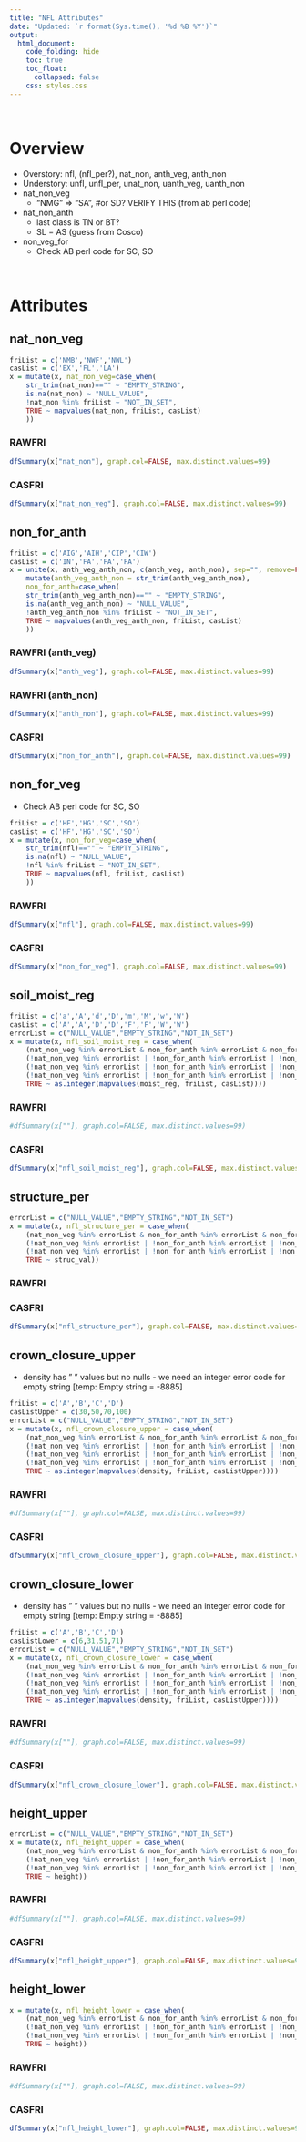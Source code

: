 ```yaml
---  
title: "NFL Attributes"
date: "Updated: `r format(Sys.time(), '%d %B %Y')`"
output:  
  html_document:  
    code_folding: hide
    toc: true
    toc_float:
      collapsed: false
    css: styles.css
---  
```


<br>

# Overview

  * Overstory: nfl, (nfl_per?), nat_non, anth_veg, anth_non
  * Understory: unfl, unfl_per, unat_non, uanth_veg, uanth_non
  * nat_non_veg
    - "NMG" => "SA", #or SD?  VERIFY THIS (from ab perl code)
  * nat_non_anth
    - last class is TN or BT?
    - SL = AS (guess from Cosco)
  * non_veg_for
    - Check AB perl code for SC, SO

<br>

# Attributes

## nat_non_veg {.tabset}

```r
friList = c('NMB','NWF','NWL')
casList = c('EX','FL','LA')
x = mutate(x, nat_non_veg=case_when(
    str_trim(nat_non)=="" ~ "EMPTY_STRING",
    is.na(nat_non) ~ "NULL_VALUE",
    !nat_non %in% friList ~ "NOT_IN_SET",
    TRUE ~ mapvalues(nat_non, friList, casList)
    ))
```

### RAWFRI

```r
dfSummary(x["nat_non"], graph.col=FALSE, max.distinct.values=99)
```

### CASFRI

```r
dfSummary(x["nat_non_veg"], graph.col=FALSE, max.distinct.values=99)
```

## non_for_anth {.tabset}

```r
friList = c('AIG','AIH','CIP','CIW')
casList = c('IN','FA','FA','FA')
x = unite(x, anth_veg_anth_non, c(anth_veg, anth_non), sep="", remove=FALSE) %>%
    mutate(anth_veg_anth_non = str_trim(anth_veg_anth_non),
    non_for_anth=case_when(
    str_trim(anth_veg_anth_non)=="" ~ "EMPTY_STRING",
    is.na(anth_veg_anth_non) ~ "NULL_VALUE",
    !anth_veg_anth_non %in% friList ~ "NOT_IN_SET",
    TRUE ~ mapvalues(anth_veg_anth_non, friList, casList)
    ))
```

### RAWFRI (anth_veg)

```r
dfSummary(x["anth_veg"], graph.col=FALSE, max.distinct.values=99)
```

### RAWFRI (anth_non)

```r
dfSummary(x["anth_non"], graph.col=FALSE, max.distinct.values=99)
```

### CASFRI

```r
dfSummary(x["non_for_anth"], graph.col=FALSE, max.distinct.values=99)
```

## non_for_veg {.tabset}

  * Check AB perl code for SC, SO

```r
friList = c('HF','HG','SC','SO')
casList = c('HF','HG','SC','SO')
x = mutate(x, non_for_veg=case_when(
    str_trim(nfl)=="" ~ "EMPTY_STRING",
    is.na(nfl) ~ "NULL_VALUE",
    !nfl %in% friList ~ "NOT_IN_SET",
    TRUE ~ mapvalues(nfl, friList, casList)
    ))
```

### RAWFRI

```r
dfSummary(x["nfl"], graph.col=FALSE, max.distinct.values=99)
```

### CASFRI

```r
dfSummary(x["non_for_veg"], graph.col=FALSE, max.distinct.values=99)
```

## soil_moist_reg {.tabset}

```r
friList = c('a','A','d','D','m','M','w','W')
casList = c('A','A','D','D','F','F','W','W')
errorList = c("NULL_VALUE","EMPTY_STRING","NOT_IN_SET")
x = mutate(x, nfl_soil_moist_reg = case_when(
    (nat_non_veg %in% errorList & non_for_anth %in% errorList & non_for_veg %in% errorList) ~ as.integer(-8888),
    (!nat_non_veg %in% errorList | !non_for_anth %in% errorList | !non_for_veg %in% errorList) & is.na(moist_reg) ~ as.integer(-8888),
    (!nat_non_veg %in% errorList | !non_for_anth %in% errorList | !non_for_veg %in% errorList) & str_trim(moist_reg)=="" ~ as.integer(-8885),
    (!nat_non_veg %in% errorList | !non_for_anth %in% errorList | !non_for_veg %in% errorList) & !moist_reg %in% friList ~ as.integer(-9998),
    TRUE ~ as.integer(mapvalues(moist_reg, friList, casList))))
```

### RAWFRI

```r
#dfSummary(x[""], graph.col=FALSE, max.distinct.values=99)
```
### CASFRI

```r
dfSummary(x["nfl_soil_moist_reg"], graph.col=FALSE, max.distinct.values=99)
```

## structure_per {.tabset}

```r
errorList = c("NULL_VALUE","EMPTY_STRING","NOT_IN_SET")
x = mutate(x, nfl_structure_per = case_when(
    (nat_non_veg %in% errorList & non_for_anth %in% errorList & non_for_veg %in% errorList) ~ as.integer(-8887),
    (!nat_non_veg %in% errorList | !non_for_anth %in% errorList | !non_for_veg %in% errorList) & is.na(struc_val) ~ as.integer(-8887),
    (!nat_non_veg %in% errorList | !non_for_anth %in% errorList | !non_for_veg %in% errorList) & (struc_val < 1 | struc_val > 9) ~ as.integer(-9998),
    TRUE ~ struc_val))
```

### RAWFRI

### CASFRI

```r
dfSummary(x["nfl_structure_per"], graph.col=FALSE, max.distinct.values=99)
```

## crown_closure_upper {.tabset}

  * density has " " values but no nulls - we need an integer error code for empty string [temp: Empty string = -8885]

```r
friList = c('A','B','C','D')
casListUpper = c(30,50,70,100)
errorList = c("NULL_VALUE","EMPTY_STRING","NOT_IN_SET")
x = mutate(x, nfl_crown_closure_upper = case_when(
    (nat_non_veg %in% errorList & non_for_anth %in% errorList & non_for_veg %in% errorList) ~ as.integer(-8888),
    (!nat_non_veg %in% errorList | !non_for_anth %in% errorList | !non_for_veg %in% errorList) & is.na(density) ~ as.integer(-8888),
    (!nat_non_veg %in% errorList | !non_for_anth %in% errorList | !non_for_veg %in% errorList) & str_trim(density)=="" ~ as.integer(-8885),
    (!nat_non_veg %in% errorList | !non_for_anth %in% errorList | !non_for_veg %in% errorList) & !density %in% friList ~ as.integer(-9998),
    TRUE ~ as.integer(mapvalues(density, friList, casListUpper))))
```

### RAWFRI

```r
#dfSummary(x[""], graph.col=FALSE, max.distinct.values=99)
```

### CASFRI

```r
dfSummary(x["nfl_crown_closure_upper"], graph.col=FALSE, max.distinct.values=99)
```

## crown_closure_lower {.tabset}


  * density has " " values but no nulls - we need an integer error code for empty string [temp: Empty string = -8885]

```r
friList = c('A','B','C','D')
casListLower = c(6,31,51,71)
errorList = c("NULL_VALUE","EMPTY_STRING","NOT_IN_SET")
x = mutate(x, nfl_crown_closure_lower = case_when(
    (nat_non_veg %in% errorList & non_for_anth %in% errorList & non_for_veg %in% errorList) ~ as.integer(-8888),
    (!nat_non_veg %in% errorList | !non_for_anth %in% errorList | !non_for_veg %in% errorList) & is.na(density) ~ as.integer(-8888),
    (!nat_non_veg %in% errorList | !non_for_anth %in% errorList | !non_for_veg %in% errorList) & str_trim(density)=="" ~ as.integer(-8885),
    (!nat_non_veg %in% errorList | !non_for_anth %in% errorList | !non_for_veg %in% errorList) & !density %in% friList ~ as.integer(-9998),
    TRUE ~ as.integer(mapvalues(density, friList, casListUpper))))
```

### RAWFRI

```r
#dfSummary(x[""], graph.col=FALSE, max.distinct.values=99)
```

### CASFRI

```r
dfSummary(x["nfl_crown_closure_lower"], graph.col=FALSE, max.distinct.values=99)
```

## height_upper {.tabset}

```r
errorList = c("NULL_VALUE","EMPTY_STRING","NOT_IN_SET")
x = mutate(x, nfl_height_upper = case_when(
    (nat_non_veg %in% errorList & non_for_anth %in% errorList & non_for_veg %in% errorList) ~ as.integer(-8887),
    (!nat_non_veg %in% errorList | !non_for_anth %in% errorList | !non_for_veg %in% errorList) & is.na(height) ~ as.integer(-8887),
    (!nat_non_veg %in% errorList | !non_for_anth %in% errorList | !non_for_veg %in% errorList) & (height < 1 | height > 100) ~ as.integer(-9998),
    TRUE ~ height))
```

### RAWFRI

```r
#dfSummary(x[""], graph.col=FALSE, max.distinct.values=99)
```

### CASFRI

```r
dfSummary(x["nfl_height_upper"], graph.col=FALSE, max.distinct.values=99)
```

## height_lower {.tabset}

```r
x = mutate(x, nfl_height_lower = case_when(
    (nat_non_veg %in% errorList & non_for_anth %in% errorList & non_for_veg %in% errorList) ~ as.integer(-8887),
    (!nat_non_veg %in% errorList | !non_for_anth %in% errorList | !non_for_veg %in% errorList) & is.na(height) ~ as.integer(-8887),
    (!nat_non_veg %in% errorList | !non_for_anth %in% errorList | !non_for_veg %in% errorList) & (height < 1 | height > 100) ~ as.integer(-9998),
    TRUE ~ height))
```

### RAWFRI

```r
#dfSummary(x[""], graph.col=FALSE, max.distinct.values=99)
```

### CASFRI

```r
dfSummary(x["nfl_height_lower"], graph.col=FALSE, max.distinct.values=99)
```
